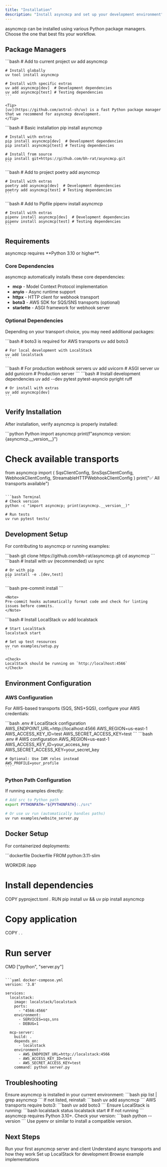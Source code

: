 ```yaml
---
title: "Installation"
description: "Install asyncmcp and set up your development environment"
---
```


asyncmcp can be installed using various Python package managers. Choose the one that best fits your workflow.

## Package Managers

<Tabs>
  <Tab title="uv (Recommended)">
    ```bash
    # Add to current project
    uv add asyncmcp
    
    # Install globally
    uv tool install asyncmcp
    
    # Install with specific extras
    uv add asyncmcp[dev]  # Development dependencies
    uv add asyncmcp[test] # Testing dependencies
    ```
    
    <Tip>
    [uv](https://github.com/astral-sh/uv) is a fast Python package manager that we recommend for asyncmcp development.
    </Tip>
  </Tab>
  
  <Tab title="pip">
    ```bash
    # Basic installation
    pip install asyncmcp
    
    # Install with extras
    pip install asyncmcp[dev]  # Development dependencies
    pip install asyncmcp[test] # Testing dependencies
    
    # Install from source
    pip install git+https://github.com/bh-rat/asyncmcp.git
    ```
  </Tab>
  
  <Tab title="poetry">
    ```bash
    # Add to project
    poetry add asyncmcp
    
    # Install with extras
    poetry add asyncmcp[dev]  # Development dependencies
    poetry add asyncmcp[test] # Testing dependencies
    ```
  </Tab>
  
  <Tab title="pipenv">
    ```bash
    # Add to Pipfile
    pipenv install asyncmcp
    
    # Install with extras
    pipenv install asyncmcp[dev]  # Development dependencies
    pipenv install asyncmcp[test] # Testing dependencies
    ```
  </Tab>
</Tabs>

## Requirements

<Info>
asyncmcp requires **Python 3.10 or higher**.
</Info>

### Core Dependencies

asyncmcp automatically installs these core dependencies:

- **mcp** - Model Context Protocol implementation
- **anyio** - Async runtime support
- **httpx** - HTTP client for webhook transport
- **boto3** - AWS SDK for SQS/SNS transports (optional)
- **starlette** - ASGI framework for webhook server

### Optional Dependencies

Depending on your transport choice, you may need additional packages:

<AccordionGroup>
  <Accordion title="AWS Transports (SQS, SNS+SQS)">
    ```bash
    # boto3 is required for AWS transports
    uv add boto3
    
    # For local development with LocalStack
    uv add localstack
    ```
  </Accordion>
  
  <Accordion title="Webhook Transport">
    ```bash
    # For production webhook servers
    uv add uvicorn  # ASGI server
    uv add gunicorn # Production server
    ```
  </Accordion>
  
  <Accordion title="Development Tools">
    ```bash
    # Install development dependencies
    uv add --dev pytest pytest-asyncio pyright ruff
    
    # Or install with extras
    uv add asyncmcp[dev]
    ```
  </Accordion>
</AccordionGroup>

## Verify Installation

After installation, verify asyncmcp is properly installed:

<CodeGroup>
```python Python
import asyncmcp
print(f"asyncmcp version: {asyncmcp.__version__}")

# Check available transports
from asyncmcp import (
    SqsClientConfig,
    SnsSqsClientConfig, 
    WebhookClientConfig,
    StreamableHTTPWebhookClientConfig
)
print("✅ All transports available")
```

```bash Terminal
# Check version
python -c "import asyncmcp; print(asyncmcp.__version__)"

# Run tests
uv run pytest tests/
```
</CodeGroup>

## Development Setup

For contributing to asyncmcp or running examples:

<Steps>
  <Step title="Clone the Repository">
    ```bash
    git clone https://github.com/bh-rat/asyncmcp.git
    cd asyncmcp
    ```
  </Step>
  
  <Step title="Install Dependencies">
    ```bash
    # Install with uv (recommended)
    uv sync
    
    # Or with pip
    pip install -e .[dev,test]
    ```
  </Step>
  
  <Step title="Install Pre-commit Hooks">
    ```bash
    pre-commit install
    ```
    
    <Note>
    Pre-commit hooks automatically format code and check for linting issues before commits.
    </Note>
  </Step>
  
  <Step title="Set Up LocalStack">
    ```bash
    # Install LocalStack
    uv add localstack
    
    # Start LocalStack
    localstack start
    
    # Set up test resources
    uv run examples/setup.py
    ```
    
    <Check>
    LocalStack should be running on `http://localhost:4566`
    </Check>
  </Step>
</Steps>

## Environment Configuration

### AWS Configuration

For AWS-based transports (SQS, SNS+SQS), configure your AWS credentials:

<Tabs>
  <Tab title="LocalStack (Development)">
    ```bash .env
    # LocalStack configuration
    AWS_ENDPOINT_URL=http://localhost:4566
    AWS_REGION=us-east-1
    AWS_ACCESS_KEY_ID=test
    AWS_SECRET_ACCESS_KEY=test
    ```
  </Tab>
  
  <Tab title="AWS (Production)">
    ```bash .env
    # AWS configuration
    AWS_REGION=us-east-1
    AWS_ACCESS_KEY_ID=your_access_key
    AWS_SECRET_ACCESS_KEY=your_secret_key
    
    # Optional: Use IAM roles instead
    AWS_PROFILE=your_profile
    ```
  </Tab>
</Tabs>

### Python Path Configuration

If running examples directly:

```bash
# Add src to Python path
export PYTHONPATH="${PYTHONPATH}:./src"

# Or use uv run (automatically handles paths)
uv run examples/website_server.py
```

## Docker Setup

For containerized deployments:

<CodeGroup>
```dockerfile Dockerfile
FROM python:3.11-slim

WORKDIR /app

# Install dependencies
COPY pyproject.toml .
RUN pip install uv && uv pip install asyncmcp

# Copy application
COPY . .

# Run server
CMD ["python", "server.py"]
```

```yaml docker-compose.yml
version: '3.8'

services:
  localstack:
    image: localstack/localstack
    ports:
      - "4566:4566"
    environment:
      - SERVICES=sqs,sns
      - DEBUG=1
  
  mcp-server:
    build: .
    depends_on:
      - localstack
    environment:
      - AWS_ENDPOINT_URL=http://localstack:4566
      - AWS_ACCESS_KEY_ID=test
      - AWS_SECRET_ACCESS_KEY=test
    command: python server.py
```
</CodeGroup>

## Troubleshooting

<AccordionGroup>
  <Accordion title="ImportError: No module named 'asyncmcp'">
    Ensure asyncmcp is installed in your current environment:
    ```bash
    pip list | grep asyncmcp
    ```
    If not listed, reinstall:
    ```bash
    uv add asyncmcp
    ```
  </Accordion>
  
  <Accordion title="boto3 not found">
    AWS transports require boto3:
    ```bash
    uv add boto3
    ```
  </Accordion>
  
  <Accordion title="LocalStack connection refused">
    Ensure LocalStack is running:
    ```bash
    localstack status
    localstack start  # If not running
    ```
  </Accordion>
  
  <Accordion title="Python version error">
    asyncmcp requires Python 3.10+. Check your version:
    ```bash
    python --version
    ```
    Use pyenv or similar to install a compatible version.
  </Accordion>
</AccordionGroup>

## Next Steps

<CardGroup cols={2}>
  <Card title="Quickstart" icon="rocket" href="/quickstart">
    Run your first asyncmcp server and client
  </Card>
  
  <Card title="Core Concepts" icon="book" href="/concepts/overview">
    Understand async transports and how they work
  </Card>
  
  <Card title="Local Development" icon="laptop" href="/guides/local-development">
    Set up LocalStack for development
  </Card>
  
  <Card title="Examples" icon="code" href="/examples/basic-examples">
    Browse example implementations
  </Card>
</CardGroup>
